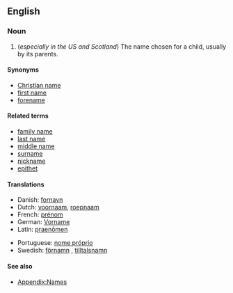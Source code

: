 ==English==
===Noun===
{{en-noun|sg=[[given]] [[name]]}}

#(''especially in the US and Scotland'') The name chosen for a child, usually by its parents.

====Synonyms====
*[[Christian name]]
*[[first name]]
*[[forename]]

====Related terms====
*[[family name]]
*[[last name]]
*[[middle name]]
*[[surname]]
*[[nickname]]
*[[epithet]]

====Translations====
{{top}}
*Danish: [[fornavn]]
*Dutch: [[voornaam]], [[roepnaam]]
*French: [[prénom]] {{m}}
*German: [[Vorname]] {{m}}
*Latin: [[praenomen|praenōmen]] {{n}}
{{mid}}
*Portuguese: [[nome próprio]] {{m}}
*Swedish: [[förnamn]] {{n}}, [[tilltalsnamn]] {{n}}
{{bottom}}

====See also====
* [[Appendix:Names]]